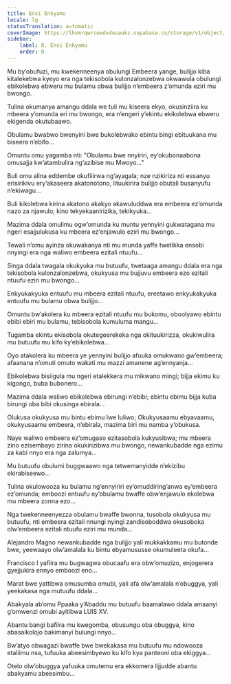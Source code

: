 ```yaml
---
title: Ensi Enkyamu
locale: lg
statusTranslation: automatic
coverImage: https://lhvmrqwrcowdvduuaukz.supabase.co/storage/v1/object/public/strapi-uploads/small_cover-tratado-de-psicologia-revolucionaria.webp-5e15e1cec4e0ebebcde5d7fc7565d8fd.webp
sidebar:
    label: 8. Ensi Enkyamu
    order: 8
---
```

Mu by’obufuzi, mu kwekenneenya obulungi Embeera yange, bulijjo kiba kitalekebwa kyeyo era nga tekisobola kulonzalonzebwa okwawula obulungi ebikolebwa ebweru mu bulamu obwa bulijjo n’embeera z’omunda eziri mu bwongo.

Tulina okumanya amangu ddala we tuli mu kiseera ekyo, okusinziira ku mbeera y’omunda eri mu bwongo, era n’engeri y’ekintu ekikolebwa ebweru ekigenda okutubaawo.

Obulamu bwabwo bwenyini bwe bukolebwako ebintu bingi ebituukana mu biseera n’ebifo...

Omuntu omu yagamba nti: "Obulamu bwe nnyiriri, ey’okubonaabona omusajja kw’atambulira ng’azibise mu Mwoyo..."

Buli omu alina eddembe okufiiirwa ng’ayagala; nze nzikiriza nti essanyu erisirikivu ery’akaseera akatonotono, lituukirira bulijjo obutali busanyufu n’ekiwagu...

Buli kikolebwa kirina akatono akakyo akawuluddwa era embeera ez’omunda nazo za njawulo; kino tekyekaanirizika, tekikyuka...

Mazima ddala omulimu ogw’omunda ku muntu yennyini gukwatagana mu ngeri esajjulukusa ku mbeera ez’enjawulo eziri mu bwongo...

Tewali n’omu ayinza okuwakanya nti mu munda yaffe twetikka ensobi nnyingi era nga waliwo embeera ezitali ntuufu...

Singa ddala twagala okukyuka mu butuufu, twetaaga amangu ddala era nga tekisobola kulonzalonzebwa, okukyusa mu bujjuvu embeera ezo ezitali ntuufu eziri mu bwongo...

Enkyukakyuka entuufu mu mbeera ezitali ntuufu, ereetawo enkyukakyuka entuufu mu bulamu obwa bulijjo...

Omuntu bw’akolera ku mbeera ezitali ntuufu mu bukomu, oboolyawo ebintu ebibi ebiri mu bulamu, tebisobola kumuluma mangu...

Tugamba ekintu ekisobola okutegeerekeka nga okituukirizza, okukiwulira mu butuufu mu kifo ky’ebikolebwa...

Oyo atakolera ku mbeera ye yennyini bulijjo afuuka omukwano gw’embeera; afaanana n’omuti omuto wakati mu mazzi amanene ag’ennyanja...

Ebikolebwa bisiigula mu ngeri etalekkera mu mikwano mingi; bijja ekimu ku kigongo, buba bubonero...

Mazima ddala waliwo ebikolebwa ebirungi n’ebibi; ebintu ebimu bijja kuba birungi oba bibi okusinga ebirala...

Olukusa okukyusa mu bintu ebimu lwe luliwo; Okukyusaamu ebyavaamu, okukyusaamu embeera, n’ebirala, mazima biri mu namba y’obukusa.

Naye waliwo embeera ez’omugaso ezitasobola kukyusibwa; mu mbeera zino ezisembayo zirina okukirizibwa mu bwongo, newankubadde nga ezimu za kabi nnyo era nga zalumya...

Mu butuufu obulumi buggwaawo nga tetwemanyidde n’ekizibu ekirabiseewo...

Tulina okulowooza ku bulamu ng’ennyiriri ey’omuddiring’anwa ey’embeera ez’omunda; emboozi entuufu ey’obulamu bwaffe obw’enjawulo ekolebwa mu mbeera zonna ezo...

Nga twekenneenyezza obulamu bwaffe bwonna, tusobola okukyusa mu butuufu, nti embeera ezitali nnungi nyingi zandisoboddwa okusoboka olw’embeera ezitali ntuufu eziri mu munda...

Alejandro Magno newankubadde nga bulijjo yali mukkakkamu mu butonde bwe, yeewaayo olw’amalala ku bintu ebyamususse okumuleeta okufa...

Francisco I yafiira mu bugwagwa obucaafu era obw’omuzizo, enjogerera gyejjukira ennyo emboozi eno...

Marat bwe yattibwa omusumba omubi, yali afa olw’amalala n’obuggya, yali yeekakasa nga mutuufu ddala...

Abakyala ab’omu Ppaaka y’Abaddu mu butuufu baamalawo ddala amaanyi g’omwenzi omubi ayitibwa LUIS XV.

Abantu bangi bafiira mu kwegomba, obusungu oba obuggya, kino abasaikolojo bakimanyi bulungi nnyo...

Bw’atyo obwagazi bwaffe bwe bwekakasa mu butuufu mu ndowooza etaliimu nsa, tufuuka abeesimbyewo ku kifo kya panteoni oba ekiggya...

Otelo olw’obuggya yafuuka omutemu era ekkomera lijjudde abantu abakyamu abeesimbu...

